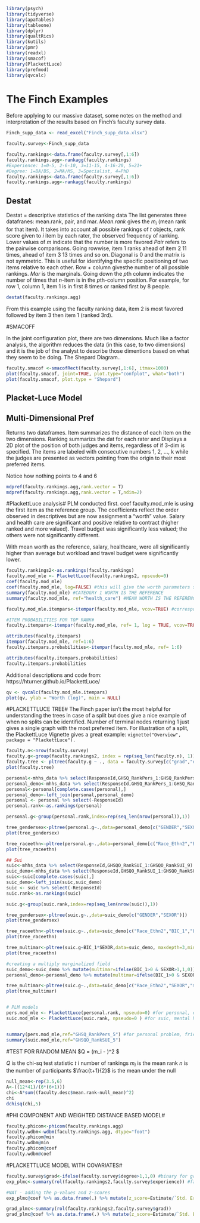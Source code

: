 ```r
library(psych)
library(tidyverse)
library(apaTables)
library(tableone)
library(dplyr)
library(qualtRics)
library(kutils)
library(pmr)
library(readxl)
library(smacof)
library(PlackettLuce)
library(prefmod)
library(qvcalc)

```

# The Finch Examples
Before applying to our massive dataset, some notes on the method and interpretation of the results based on Finch's faculty survey data.
```r
Finch_supp_data <- read_excel("Finch_supp_data.xlsx")

faculty.survey<-Finch_supp_data

faculty.rankings<-data.frame(faculty.survey[,1:6])
faculty.rankings.agg<-rankagg(faculty.rankings) 
#Experience: 1=0-5, 2-6-10, 3=11-15, 4-16-20, 5=21+
#Degree: 1=BA/BS, 2=MA/MS, 3=Specialist, 4=PhD
faculty.rankings<-data.frame(faculty.survey[,1:6])
faculty.rankings.agg<-rankagg(faculty.rankings)
```

## Destat
Destat = descriptive statistics of the ranking data
The list generates three datafranes: mean.rank, pair, and mar. 
*Mean.rank* gives the $m_i$ (mean rank for that item). It takes into account all possible rankings of $t$ objects, rank score given to $i$ item by each rater, the observed frequency of ranking. Lower values of $m$ indicate that the number is more favored
*Pair* refers to the pairwise comparisons. Going rowwise, item 1 ranks ahead of item 2 11 times, ahead of item 3 13 times and so on. Diagonal is 0 and the matrix is not symmetric. This is useful for identifying the specific positioning of two items relative to each other. Row + column givesthe number of all possible rankings.
*Mar* is the marginals. Going down the $p$th column indicates the number of times that $n$-item is in the $p$th-column position. For example, for row 1, column 1, item 1 is in first 8 times or ranked first by 8 people. 

```r
destat(faculty.rankings.agg)

```
From this example using the faculty ranking data, item 2 is most favored followed by item 3 then item 1 (ranked 3rd). 

#SMACOFF

In the joint configuration plot, there are two dimensions. Much like a factor analysis, the algorithm reduces the data (in this case, to two dimensions) and it is the job of the analyst to describe those dimentions based on what they seem to be doing.
The Shepard Diagram..

```r
faculty.smacof <-smacofRect(faculty.survey[,1:6], itmax=1000) 
plot(faculty.smacof, joint=TRUE, plot.type="confplot", what="both")
plot(faculty.smacof, plot.type = "Shepard")
```
## Placket-Luce Model

## Multi-Dimensional Pref
Returns two dataframes. Item summarizes the distance of each item on the two dimensions. Ranking summarizs the dat for each rater and 
Displays a 2D plot of the position of both judges and items, regardless of if 3-dim is specified. The items are labeled with consecutive numbers 1, 2, ..., k while the judges are presented as vectors pointing from the origin to their most preferred items.

Notice how nothing points to 4 and 6
```r
mdpref(faculty.rankings.agg,rank.vector = T)
mdpref(faculty.rankings.agg,rank.vector = T,ndim=2)

```
#PlackettLuce analysis# 
PLM conducted first.
coef faculty.mod_mle is using the first item as the reference group. The coefficients reflect the order observed in descriptives but are now assignment a "worth" value. 
Salary and health care are significant and positive relative to contract (higher ranked and more valued). Travel budget was significantly less valued; the others were not significantly different.

With mean worth as the reference, salary, healthcare, were all significantly higher than average but workload and travel budget were significantly lower. 
```r
faculty.rankings2<-as.rankings(faculty.rankings) 
faculty.mod_mle <- PlackettLuce(faculty.rankings2, npseudo=0) 
coef(faculty.mod_mle)
coef(faculty.mod_mle, log=FALSE) #this will give the worth parameters summed to 1
summary(faculty.mod_mle) #CATEOGRY 1 WORTH IS THE REFERENCE
summary(faculty.mod_mle, ref="health_care") #MEAN WORTH IS THE REFERENCE with NULL

faculty.mod_mle.itempars<-itempar(faculty.mod_mle, vcov=TRUE) #corresponds to probabilities

#ITEM PROBABILITIES FOR TOP RANK# 
faculty.itempars<-itempar(faculty.mod_mle, ref= 1, log = TRUE, vcov=TRUE) 

attributes(faculty.itempars)
itempar(faculty.mod_mle, ref=1:6) 
faculty.itempars.probabilities<-itempar(faculty.mod_mle, ref= 1:6)

attributes(faculty.itempars.probabilities)
faculty.itempars.probabilities

```
Additional descriptions and code from: https://hturner.github.io/PlackettLuce/
```r
qv <- qvcalc(faculty.mod_mle.itempars)
plot(qv, ylab = "Worth (log)", main = NULL)
```

#PLACKETTLUCE TREE# 
The Finch paper isn't the most helpful for understanding the trees in case of a split but does give a nice example of when no splits can be identified. Number of terminal nodes returning 1 just gives a single graph with the most preferred item. For illustration of a split, the PlackettLuce Vignette gives a great example: `vignette("Overview", package = "PlackettLuce").` 
```r
faculty.n<-nrow(faculty.survey)
faculty.g<-group(faculty.rankings2, index = rep(seq_len(faculty.n), 1)) 
faculty.tree <- pltree(faculty.g ~ ., data = faculty.survey[c("grad","experience")], minsize = 0.05*41, maxdepth = 3) 
plot(faculty.tree)
```

```r
personal<-mhhs_data %>% select(ResponseId,GHSQ_RankPers_1:GHSQ_RankPers_9)
personal_demo<-mhhs_data %>% select(ResponseId,GHSQ_RankPers_1:GHSQ_RankPers_9,Race_Ethn2,BIC_1,GENDER,SEXOR,LANG_1)
personal<-personal[complete.cases(personal),]
personal_demo<-left_join(personal,personal_demo)
personal <- personal %>% select(-ResponseId)
personal.rank<-as.rankings(personal) 

personal.g<-group(personal.rank,index=rep(seq_len(nrow(personal)),1))

tree_gendersex<-pltree(personal.g~.,data=personal_demo[c("GENDER","SEXOR")])
plot(tree_gendersex)

tree_raceethn<-pltree(personal.g~.,data=personal_demo[c("Race_Ethn2","BIC_1","LANG_1")])
plot(tree_raceethn)

## Sui
suic<-mhhs_data %>% select(ResponseId,GHSQO_RankSUI_1:GHSQO_RankSUI_9)
suic_demo<-mhhs_data %>% select(ResponseId,GHSQO_RankSUI_1:GHSQO_RankSUI_9,Race_Ethn2,BIC_1,GENDER,SEXOR,LANG_1)
suic<-suic[complete.cases(suic),]
suic_demo<-left_join(suic,suic_demo)
suic <- suic %>% select(-ResponseId)
suic.rank<-as.rankings(suic) 

suic.g<-group(suic.rank,index=rep(seq_len(nrow(suic)),1))

tree_gendersex<-pltree(suic.g~.,data=suic_demo[c("GENDER","SEXOR")])
plot(tree_gendersex)

tree_raceethn<-pltree(suic.g~.,data=suic_demo[c("Race_Ethn2","BIC_1","LANG_1")])
plot(tree_raceethn)

tree_multimar<-pltree(suic.g~BIC_1*SEXOR,data=suic_demo, maxdepth=3,minsize=0.05*nrow(suic))
plot(tree_raceethn)

#creating a multiply marginalized field
suic_demo<-suic_demo %>% mutate(multimar=ifelse(BIC_1>0 & SEXOR>1,1,0))
personal_demo<-personal_demo %>% mutate(multimar=ifelse(BIC_1>0 & SEXOR>1,1,0))

tree_multimar<-pltree(suic.g~.,data=suic_demo[c("Race_Ethn2","SEXOR","multimar")])
plot(tree_multimar)


# PLM models
pers.mod_mle <- PlackettLuce(personal.rank, npseudo=0) #for personal, everything worse than intimate partners
suic.mod_mle <- PlackettLuce(suic.rank, npseudo=0 ) #for suic, mental health prof were marginally lower


summary(pers.mod_mle,ref="GHSQ_RankPers_5") #for personal problem, friends, rps, and parents all preferred
summary(suic.mod_mle,ref="GHSQO_RankSUI_5") 

```

#TEST FOR RANDOM MEAN
$Q = \frac{12n}{t(t+1)} \Sigma{^t_{j=1}} (m_i - \frac{t+1}{2})^2 $

$Q$ is the chi-sq test statistic
$t$ i number of rankings
$m_i$ is the mean rank
$n$ is the number of participants
$\frac{t+1}{2}$ is the mean under the null
```r
null_mean<-rep(3.5,6) 
A<-((12*41)/(6*(6+1))) 
chi<-A*sum((faculty.desc$mean.rank-null_mean)^2) 
chi
dchisq(chi,5)
```

#PHI COMPONENT AND WEIGHTED DISTANCE BASED MODEL# 
```r
faculty.phicom<-phicom(faculty.rankings.agg) 
faculty.wdbm<-wdbm(faculty.rankings.agg, dtype="foot") 
faculty.phicom@min 
faculty.wdbm@min 
faculty.phicom@coef
faculty.wdbm@coef
```

#PLACKETTLUCE MODEL WITH COVARIATES#

```r
faculty.survey$grad<-ifelse(faculty.survey$degree>1,1,0) #binary for graduate degree
exp_plmc<-summary(rol(faculty.rankings2,faculty.survey$experience)) #faculty rankings 2 is the groupd rankings class of object. allows the rankings to be linked to covariates with group-specific values

#NAT - adding the p-values and z-scores
exp_plmc@coef %>% as.data.frame(.) %>% mutate(z_score=Estimate/`Std. Error`) %>% rowwise() %>% mutate(p_value=2*(pnorm(abs(z_score),lower.tail = FALSE)))

grad_plmc<-summary(rol(faculty.rankings2,faculty.survey$grad))
grad_plmc@coef %>% as.data.frame(.) %>% mutate(z_score=Estimate/`Std. Error`) %>% rowwise() %>% mutate(p_value=2*(pnorm(abs(z_score),lower.tail = FALSE)))


```